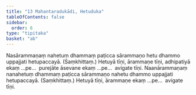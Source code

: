 ```yaml
---
title: "13 Mahantaradukādi, Hetuduka"
tableOfContents: false
sidebar:
  order: 6
type: "tipitaka"
basket: "ab"
---
```



<DynamicBreadcrumb />

<Division number="59">

<Paragraph number="133">
Nasārammaṇaṃ nahetuṃ dhammaṃ paṭicca sārammaṇo hetu dhammo uppajjati hetupaccayā. (Saṃkhittaṃ.) Hetuyā tīṇi, ārammaṇe tīṇi, adhipatiyā ekaṃ …pe…  purejāte āsevane ekaṃ …pe…  avigate tīṇi.
</Paragraph>

<Paragraph number="134">
Naanārammaṇaṃ nanahetuṃ dhammaṃ paṭicca sārammaṇo nahetu dhammo uppajjati hetupaccayā. (Saṃkhittaṃ.) Hetuyā tīṇi, ārammaṇe ekaṃ …pe…  avigate tīṇi.
</Paragraph>
</Division>